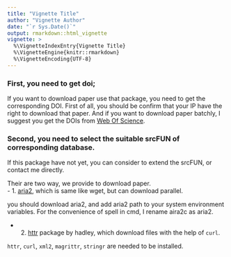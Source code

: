 ```yaml
---
title: "Vignette Title"
author: "Vignette Author"
date: "`r Sys.Date()`"
output: rmarkdown::html_vignette
vignette: >
  %\VignetteIndexEntry{Vignette Title}
  %\VignetteEngine{knitr::rmarkdown}
  %\VignetteEncoding{UTF-8}
---
```


### First, you need to get doi;

If you want to download paper use that package, you need to get the corresponding DOI. First of all, you should be confirm that your IP have the right to download that paper. And if you want to download paper batchly, I suggest you get the DOIs from [Web Of Science](http://login.webofknowledge.com/).

### Second, you need to select the suitable srcFUN of corresponding database. 
If this package have not yet, you can consider to extend the srcFUN, or contact me directly.


Their are two way, we provide to download paper.    
- 1. [aria2](https://aria2.github.io/manual/en/html/), which is same like wget, but can download parallel.  

you should download aria2, and add aria2 path to your system environment variables.
For the convenience of spell in cmd, I rename aira2c as aria2.  

- 2. [httr](https://cran.r-project.org/web/packages/httr/index.html) package by hadley, which download files with the help of `curl`.

`httr`, `curl`, `xml2`, `magrittr`, `stringr` are needed to be installed.

